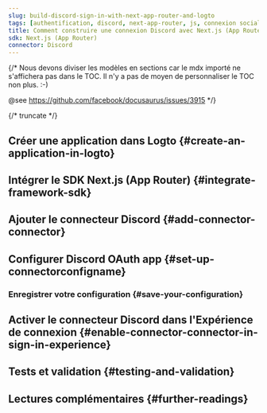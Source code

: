 ```yaml
---
slug: build-discord-sign-in-with-next-app-router-and-logto
tags: [authentification, discord, next-app-router, js, connexion sociale, connexion, login]
title: Comment construire une connexion Discord avec Next.js (App Router)
sdk: Next.js (App Router)
connector: Discord
---
```


{/*
  Nous devons diviser les modèles en sections car le mdx importé ne s'affichera pas dans le TOC.
  Il n'y a pas de moyen de personnaliser le TOC non plus. :-)

  @see https://github.com/facebook/docusaurus/issues/3915
*/}




{/* truncate */}

<Intro connector={connector} sdk="Next.js (App Router)" link="https://nextjs.org/learn/dashboard-app" />

## Créer une application dans Logto \{#create-an-application-in-logto}

<CreateApplication type="Application web traditionnelle" framework="Next.js (App Router)" />

## Intégrer le SDK Next.js (App Router) \{#integrate-framework-sdk}

<IntegrateSdk />

## Ajouter le connecteur Discord \{#add-connector-connector}

<AddSocialConnector connector={connector} framework="Next.js (App Router)" />

## Configurer Discord OAuth app \{#set-up-connectorconfigname}

<ConnectorGuide />

### Enregistrer votre configuration \{#save-your-configuration}

<SaveYourConfiguration connector={connector} />

## Activer le connecteur Discord dans l'Expérience de connexion \{#enable-connector-connector-in-sign-in-experience}

<EnableSocialConnector connector={connector} />

## Tests et validation \{#testing-and-validation}

<TestingAndValidation connector={connector} sdk="Next.js (App Router)" />

## Lectures complémentaires \{#further-readings}

<FurtherReadings />
